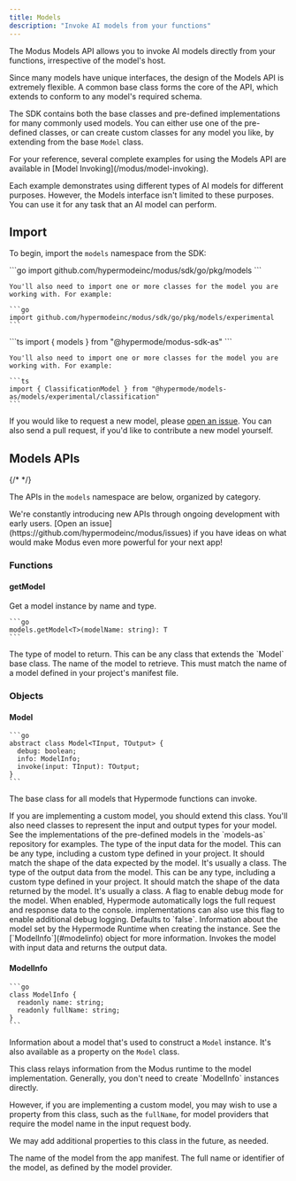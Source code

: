 ```yaml
---
title: Models
description: "Invoke AI models from your functions"
---
```


The Modus Models API allows you to invoke AI models directly from your functions, irrespective of
the model's host.

Since many models have unique interfaces, the design of the Models API is extremely flexible. A
common base class forms the core of the API, which extends to conform to any model's required
schema.

The SDK contains both the base classes and pre-defined implementations for many commonly used
models. You can either use one of the pre-defined classes, or can create custom classes for any
model you like, by extending from the base `Model` class.

<Tip>
For your reference, several complete examples for using the Models API are available in
[Model Invoking](/modus/model-invoking).

Each example demonstrates using different types of AI models for different purposes. However, the
Models interface isn't limited to these purposes. You can use it for any task that an AI model can
perform.

</Tip>

## Import

To begin, import the `models` namespace from the SDK:

<Tabs>
  <Tab title="Go">
    ```go
    import github.com/hypermodeinc/modus/sdk/go/pkg/models
    ```

    You'll also need to import one or more classes for the model you are working with. For example:

    ```go
    import github.com/hypermodeinc/modus/sdk/go/pkg/models/experimental
    ```

  </Tab>

  <Tab title="AssemblyScript">
    ```ts
    import { models } from "@hypermode/modus-sdk-as"
    ```

    You'll also need to import one or more classes for the model you are working with. For example:

    ```ts
    import { ClassificationModel } from "@hypermode/models-as/models/experimental/classification"
    ```

  </Tab>
</Tabs>

If you would like to request a new model, please
[open an issue](https://github.com/hypermodeinc/modus/issues). You can also send a pull request, if
you'd like to contribute a new model yourself.

## Models APIs

{/* <!-- vale Google.Headings = NO --> */}

The APIs in the `models` namespace are below, organized by category.

<Tip>
  We're constantly introducing new APIs through ongoing development with early
  users. [Open an issue](https://github.com/hypermodeinc/modus/issues) if you
  have ideas on what would make Modus even more powerful for your next app!
</Tip>

### Functions

#### getModel

Get a model instance by name and type.

    ```go
    models.getModel<T>(modelName: string): T
    ```

<ResponseField name="T" type="Type" required>
  The type of model to return. This can be any class that extends the `Model`
  base class.
</ResponseField>

<ResponseField name="modelName" type="string" required>
  The name of the model to retrieve. This must match the name of a model defined
  in your project's manifest file.
</ResponseField>

### Objects

#### Model

    ```go
    abstract class Model<TInput, TOutput> {
      debug: boolean;
      info: ModelInfo;
      invoke(input: TInput): TOutput;
    }
    ```

The base class for all models that Hypermode functions can invoke.

<Tip>
  If you are implementing a custom model, you should extend this class. You'll
  also need classes to represent the input and output types for your model. See
  the implementations of the pre-defined models in the `models-as` repository
  for examples.
</Tip>

<ResponseField name="TInput" type="Type" required>
  The type of the input data for the model. This can be any type, including a
  custom type defined in your project. It should match the shape of the data
  expected by the model. It's usually a class.
</ResponseField>

<ResponseField name="TOutput" type="Type" required>
  The type of the output data from the model. This can be any type, including a
  custom type defined in your project. It should match the shape of the data
  returned by the model. It's usually a class.
</ResponseField>

<ResponseField name="debug" type="boolean">
  A flag to enable debug mode for the model. When enabled, Hypermode
  automatically logs the full request and response data to the console.
  implementations can also use this flag to enable additional debug logging.
  Defaults to `false`.
</ResponseField>

<ResponseField name="info" type="ModelInfo">
  Information about the model set by the Hypermode Runtime when creating the
  instance. See the [`ModelInfo`](#modelinfo) object for more information.
</ResponseField>

<ResponseField name="invoke(input)" type="function">
  Invokes the model with input data and returns the output data.
</ResponseField>

#### ModelInfo

    ```go
    class ModelInfo {
      readonly name: string;
      readonly fullName: string;
    }
    ```

Information about a model that's used to construct a `Model` instance. It's also available as a
property on the `Model` class.

<Info>
  This class relays information from the Modus runtime to the model implementation. Generally, you don't need to
  create `ModelInfo` instances directly.

However, if you are implementing a custom model, you may wish to use a property from this class,
such as the `fullName`, for model providers that require the model name in the input request body.

We may add additional properties to this class in the future, as needed.

</Info>

<ResponseField name="name" type="string">
  The name of the model from the app manifest.
</ResponseField>

<ResponseField name="fullName" type="string">
  The full name or identifier of the model, as defined by the model provider.
</ResponseField>
